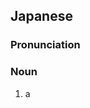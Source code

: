 ==Japanese==
{{DEFAULTSORT:まねしつぐみ}}
{{ja-kanjitab|ま|し|つぐみ|sort=まねしつぐみ}}
{{wikipedia|lang=ja|マネシツグミ}}
{{wikipedia|lang=ja|マネシツグミ科}}

===Pronunciation===
{{ja-pron|まねしつぐみ|y=i|acc=4|dev=3}}

===Noun===
{{ja-noun|まねしつぐみ|マネシツグミ}}

# a {{w|northern mockingbird}}

{{C|ja|Mimids}}